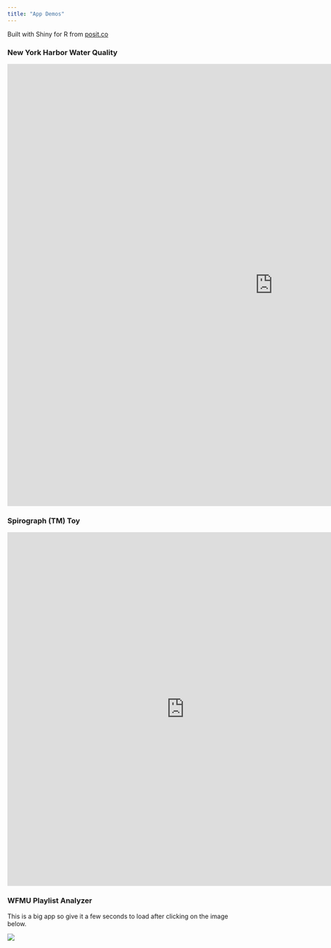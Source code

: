 ```yaml
---
title: "App Demos"
---
```


Built with Shiny for R from [posit.co](https://posit.co)

### New York Harbor Water Quality

<iframe src="https://viztoy.shinyapps.io/NY_Harbor_WQ/" width="1200" height="1000" frameborder="0" allowfullscreen="allowfullscreen">

</iframe>

### Spirograph (TM) Toy

<iframe src="https://viztoy.shinyapps.io/ShinySpiro2/" width="800" height="800" frameborder="0" allowfullscreen="allowfullscreen">

</iframe>

### WFMU Playlist Analyzer

This is a big app so give it a few seconds to load after clicking on the image below.

[![](img/wfmu_app.png)](http://wfmu.artsteinmetz.com)
